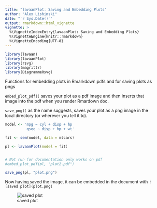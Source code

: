 ```yaml
---
title: "lavaanPlot: Saving and Embedding Plots"
author: "Alex Lishinski"
date: "`r Sys.Date()`"
output: rmarkdown::html_vignette
vignette: >
  %\VignetteIndexEntry{lavaanPlot: Saving and Embedding Plots}
  %\VignetteEngine{knitr::rmarkdown}
  %\VignetteEncoding{UTF-8}
---
```


```r
library(lavaan)
library(lavaanPlot)
library(rsvg)
library(magrittr)
library(DiagrammeRsvg)
```

Functions for embedding plots in Rmarkdown pdfs and for saving plots as pngs

`embed_plot_pdf()` saves your plot as a pdf image and then inserts that image into the pdf when you render Rmardown doc.

`save_png()` as the name suggests, saves your plot as a png image in the local directory (or wherever you tell it to).

```r
model <- 'mpg ~ cyl + disp + hp
          qsec ~ disp + hp + wt'

fit <- sem(model, data = mtcars)

pl <- lavaanPlot(model = fit)


# Not run for documentation only works on pdf
#embed_plot_pdf(pl, "plot2.pdf")

save_png(pl, "plot.png")
```

Now having saved the image, it can be embedded in the document with `![saved plot](plot.png)`


![saved plot](plot.png)
